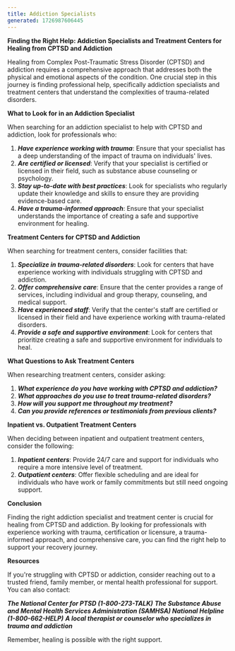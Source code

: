 ```yaml
---
title: Addiction Specialists
generated: 1726987606445
---
```


**Finding the Right Help: Addiction Specialists and Treatment Centers for Healing from CPTSD and Addiction**

Healing from Complex Post-Traumatic Stress Disorder (CPTSD) and addiction requires a comprehensive approach that addresses both the physical and emotional aspects of the condition. One crucial step in this journey is finding professional help, specifically addiction specialists and treatment centers that understand the complexities of trauma-related disorders.

**What to Look for in an Addiction Specialist**

When searching for an addiction specialist to help with CPTSD and addiction, look for professionals who:

1. **_Have experience working with trauma_**: Ensure that your specialist has a deep understanding of the impact of trauma on individuals' lives.
2. **_Are certified or licensed_**: Verify that your specialist is certified or licensed in their field, such as substance abuse counseling or psychology.
3. **_Stay up-to-date with best practices_**: Look for specialists who regularly update their knowledge and skills to ensure they are providing evidence-based care.
4. **_Have a trauma-informed approach_**: Ensure that your specialist understands the importance of creating a safe and supportive environment for healing.

**Treatment Centers for CPTSD and Addiction**

When searching for treatment centers, consider facilities that:

1. **_Specialize in trauma-related disorders_**: Look for centers that have experience working with individuals struggling with CPTSD and addiction.
2. **_Offer comprehensive care_**: Ensure that the center provides a range of services, including individual and group therapy, counseling, and medical support.
3. **_Have experienced staff_**: Verify that the center's staff are certified or licensed in their field and have experience working with trauma-related disorders.
4. **_Provide a safe and supportive environment_**: Look for centers that prioritize creating a safe and supportive environment for individuals to heal.

**What Questions to Ask Treatment Centers**

When researching treatment centers, consider asking:

1. **_What experience do you have working with CPTSD and addiction?_**
2. **_What approaches do you use to treat trauma-related disorders?_**
3. **_How will you support me throughout my treatment?_**
4. **_Can you provide references or testimonials from previous clients?_**

**Inpatient vs. Outpatient Treatment Centers**

When deciding between inpatient and outpatient treatment centers, consider the following:

1. **_Inpatient centers_**: Provide 24/7 care and support for individuals who require a more intensive level of treatment.
2. **_Outpatient centers_**: Offer flexible scheduling and are ideal for individuals who have work or family commitments but still need ongoing support.

**Conclusion**

Finding the right addiction specialist and treatment center is crucial for healing from CPTSD and addiction. By looking for professionals with experience working with trauma, certification or licensure, a trauma-informed approach, and comprehensive care, you can find the right help to support your recovery journey.

**Resources**

If you're struggling with CPTSD or addiction, consider reaching out to a trusted friend, family member, or mental health professional for support. You can also contact:

**_The National Center for PTSD (1-800-273-TALK)_**
**_The Substance Abuse and Mental Health Services Administration (SAMHSA) National Helpline (1-800-662-HELP)_**
**_A local therapist or counselor who specializes in trauma and addiction_**

Remember, healing is possible with the right support.
